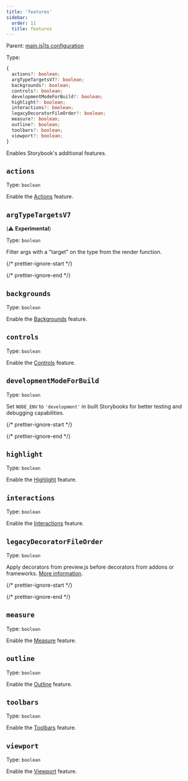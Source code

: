 ```yaml
---
title: 'features'
sidebar:
  order: 11
  title: features
---
```


Parent: [main.js|ts configuration](./main-config.mdx)

Type:

```ts
{
  actions?: boolean;
  argTypeTargetsV7?: boolean;
  backgrounds?: boolean;
  controls?: boolean;
  developmentModeForBuild?: boolean;
  highlight?: boolean;
  interactions?: boolean;
  legacyDecoratorFileOrder?: boolean;
  measure?: boolean;
  outline?: boolean;
  toolbars?: boolean;
  viewport?: boolean;
}
```

Enables Storybook's additional features.

## `actions`

Type: `boolean`

Enable the [Actions](../../essentials/actions.mdx) feature.

## `argTypeTargetsV7`

(⚠️ **Experimental**)

Type: `boolean`

Filter args with a "target" on the type from the render function.

{/* prettier-ignore-start */}

<CodeSnippets path="main-config-features-arg-type-targets-v7.md" />

{/* prettier-ignore-end */}

## `backgrounds`

Type: `boolean`

Enable the [Backgrounds](../../essentials/backgrounds.mdx) feature.

## `controls`

Type: `boolean`

Enable the [Controls](../../essentials/controls.mdx) feature.

## `developmentModeForBuild`

Type: `boolean`

Set `NODE_ENV` to `'development'` in built Storybooks for better testing and debugging capabilities.

{/* prettier-ignore-start */}

<CodeSnippets path="main-config-features-development-mode-for-build.md" />

{/* prettier-ignore-end */}

## `highlight`

Type: `boolean`

Enable the [Highlight](../../essentials/highlight.mdx) feature.

## `interactions`

Type: `boolean`

Enable the [Interactions](../../essentials/interactions.mdx) feature.

## `legacyDecoratorFileOrder`

Type: `boolean`

Apply decorators from preview.js before decorators from addons or frameworks. [More information](https://github.com/storybookjs/storybook/blob/next/MIGRATION.md#changed-decorator-order-between-previewjs-and-addonsframeworks).

{/* prettier-ignore-start */}

<CodeSnippets path="main-config-features-legacy-decorator-file-order.md" />

{/* prettier-ignore-end */}

## `measure`

Type: `boolean`

Enable the [Measure](../../essentials/measure-and-outline.mdx#measure) feature.

## `outline`

Type: `boolean`

Enable the [Outline](../../essentials/measure-and-outline.mdx#outline) feature.

## `toolbars`

Type: `boolean`

Enable the [Toolbars](../../essentials/toolbars.mdx) feature.

## `viewport`

Type: `boolean`

Enable the [Viewport](../../essentials/viewport.mdx) feature.
